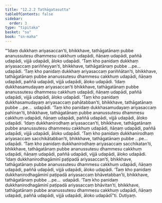 ```yaml
---
title: "12.2.2 Tathāgatasutta"
tableOfContents: false
sidebar:
  order: 3
type: "tipitaka"
basket: "su"
book: "sn-maha"
---
```



<DynamicBreadcrumb />

<Division number="1082" book="sn-maha">

<Paragraph number="2221" book="sn-maha">
“‘Idaṃ dukkhaṃ ariyasaccan’ti, bhikkhave, tathāgatānaṃ pubbe ananussutesu dhammesu cakkhuṃ udapādi, ñāṇaṃ udapādi, paññā udapādi, vijjā udapādi, āloko udapādi. ‘Taṃ kho panidaṃ dukkhaṃ ariyasaccaṃ pariññeyyan’ti, bhikkhave, tathāgatānaṃ pubbe …pe…  udapādi. ‘Taṃ kho panidaṃ dukkhaṃ ariyasaccaṃ pariññātan’ti, bhikkhave, tathāgatānaṃ pubbe ananussutesu dhammesu cakkhuṃ udapādi, ñāṇaṃ udapādi, paññā udapādi, vijjā udapādi, āloko udapādi.
</Paragraph>

<Paragraph number="2222" book="sn-maha">
‘Idaṃ dukkhasamudayaṃ ariyasaccan’ti bhikkhave, tathāgatānaṃ pubbe ananussutesu dhammesu cakkhuṃ udapādi, ñāṇaṃ udapādi, paññā udapādi, vijjā udapādi, āloko udapādi. ‘Taṃ kho panidaṃ dukkhasamudayaṃ ariyasaccaṃ pahātabban’ti, bhikkhave, tathāgatānaṃ pubbe …pe…  udapādi. ‘Taṃ kho panidaṃ dukkhasamudayaṃ ariyasaccaṃ pahīnan’ti, bhikkhave, tathāgatānaṃ pubbe ananussutesu dhammesu cakkhuṃ udapādi, ñāṇaṃ udapādi, paññā udapādi, vijjā udapādi, āloko udapādi.
</Paragraph>

<Paragraph number="2223" book="sn-maha">
‘Idaṃ dukkhanirodhaṃ ariyasaccan’ti, bhikkhave, tathāgatānaṃ pubbe ananussutesu dhammesu cakkhuṃ udapādi, ñāṇaṃ udapādi, paññā udapādi, vijjā udapādi, āloko udapādi. ‘Taṃ kho panidaṃ dukkhanirodhaṃ ariyasaccaṃ sacchikātabban’ti, bhikkhave, tathāgatānaṃ pubbe …pe…  udapādi. ‘Taṃ kho panidaṃ dukkhanirodhaṃ ariyasaccaṃ sacchikatan’ti, bhikkhave, tathāgatānaṃ pubbe ananussutesu dhammesu cakkhuṃ udapādi, ñāṇaṃ udapādi, paññā udapādi, vijjā udapādi, āloko udapādi.
</Paragraph>

<Paragraph number="2224" book="sn-maha">
‘Idaṃ dukkhanirodhagāminī paṭipadā ariyasaccan’ti, bhikkhave, tathāgatānaṃ pubbe ananussutesu dhammesu cakkhuṃ udapādi, ñāṇaṃ udapādi, paññā udapādi, vijjā udapādi, āloko udapādi. ‘Taṃ kho panidaṃ dukkhanirodhagāminī paṭipadā ariyasaccaṃ bhāvetabban’ti, bhikkhave, tathāgatānaṃ pubbe …pe…  udapādi. ‘Taṃ kho panidaṃ dukkhanirodhagāminī paṭipadā ariyasaccaṃ bhāvitan’ti, bhikkhave, tathāgatānaṃ pubbe ananussutesu dhammesu cakkhuṃ udapādi, ñāṇaṃ udapādi, paññā udapādi, vijjā udapādi, āloko udapādī”ti.

</Paragraph>
</Division>

<Paragraph number="2225" type="center" book="sn-maha">
Dutiyaṃ.
</Paragraph>